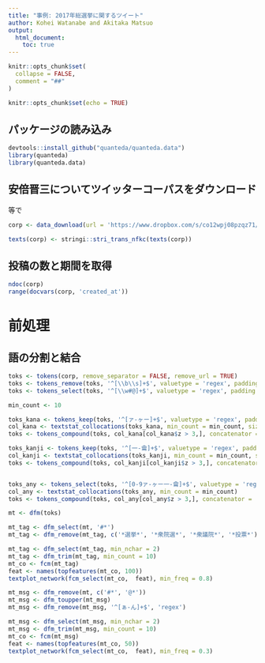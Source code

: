 ```yaml
---
title: "事例: 2017年総選挙に関するツイート"
author: Kohei Watanabe and Akitaka Matsuo
output: 
  html_document:
    toc: true
---
```


```r
knitr::opts_chunk$set(
  collapse = FALSE,
  comment = "##"
)
```


```r
knitr::opts_chunk$set(echo = TRUE)
```

## パッケージの読み込み
```r
devtools::install_github("quanteda/quanteda.data")
library(quanteda)
library(quanteda.data)
```


## 安倍晋三についてツイッターコーパスをダウンロード
等で
```r
corp <- data_download(url = 'https://www.dropbox.com/s/co12wpj08pzqz71/data_corpus_election2017tweets.rds?dl=1')

texts(corp) <- stringi::stri_trans_nfkc(texts(corp))


```


## 投稿の数と期間を取得
```r
ndoc(corp)
range(docvars(corp, 'created_at'))
```


# 前処理

## 語の分割と結合

```r

toks <- tokens(corp, remove_separator = FALSE, remove_url = TRUE)
toks <- tokens_remove(toks, '^[\\b\\s]+$', valuetype = 'regex', padding = TRUE)
toks <- tokens_select(toks, '^[\\w#@]+$', valuetype = 'regex', padding = TRUE)

min_count <- 10

toks_kana <- tokens_keep(toks, '^[ァ-ヶー]+$', valuetype = 'regex', padding = TRUE)
col_kana <- textstat_collocations(toks_kana, min_count = min_count, size = 2)
toks <- tokens_compound(toks, col_kana[col_kana$z > 3,], concatenator = '')

toks_kanji <- tokens_keep(toks, '^[一-龠]+$', valuetype = 'regex', padding = TRUE)
col_kanji <- textstat_collocations(toks_kanji, min_count = min_count, size = 2)
toks <- tokens_compound(toks, col_kanji[col_kanji$z > 3,], concatenator = '')


toks_any <- tokens_select(toks, '^[0-9ァ-ヶー一-龠]+$', valuetype = 'regex', padding = TRUE)
col_any <- textstat_collocations(toks_any, min_count = min_count)
toks <- tokens_compound(toks, col_any[col_any$z > 3,], concatenator = '')

mt <- dfm(toks)
```

```r
mt_tag <- dfm_select(mt, '#*')
mt_tag <- dfm_remove(mt_tag, c('*選挙*', '*衆院選*', '*衆議院*', '*投票*'))

mt_tag <- dfm_select(mt_tag, min_nchar = 2)
mt_tag <- dfm_trim(mt_tag, min_count = 10)
mt_co <- fcm(mt_tag)
feat <- names(topfeatures(mt_co, 100))
textplot_network(fcm_select(mt_co,  feat), min_freq = 0.8)
```

```r

mt_msg <- dfm_remove(mt, c('#*', '@*'))
mt_msg <- dfm_toupper(mt_msg)
mt_msg <- dfm_remove(mt_msg, '^[ぁ-ん]+$', 'regex')

mt_msg <- dfm_select(mt_msg, min_nchar = 2)
mt_msg <- dfm_trim(mt_msg, min_count = 10)
mt_co <- fcm(mt_msg)
feat <- names(topfeatures(mt_co, 50))
textplot_network(fcm_select(mt_co,  feat), min_freq = 0.3)

```

